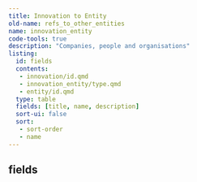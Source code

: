 ```yaml
---
title: Innovation to Entity
old-name: refs_to_other_entities
name: innovation_entity
code-tools: true
description: "Companies, people and organisations"
listing:
  id: fields
  contents:
   - innovation/id.qmd
   - innovation_entity/type.qmd
   - entity/id.qmd
  type: table
  fields: [title, name, description]
  sort-ui: false
  sort:
   - sort-order
   - name
---
```


## fields
:::{ #fields }
:::
